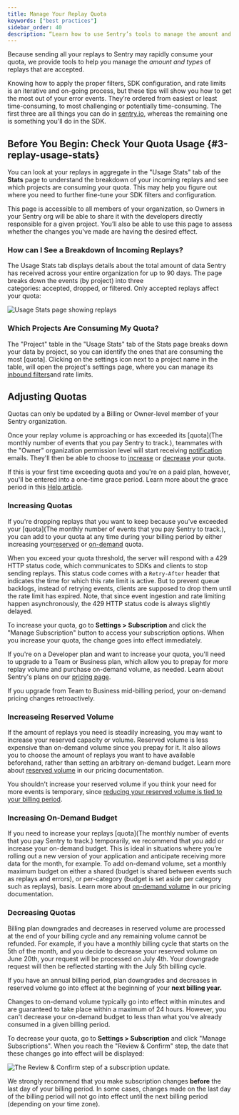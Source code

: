 ```yaml
---
title: Manage Your Replay Quota
keywords: ["best practices"]
sidebar_order: 40
description: “Learn how to use Sentry’s tools to manage the amount and types of replays you pay for.”
---
```


Because sending all your replays to Sentry may rapidly consume your quota, we provide tools to help you manage the *amount and types* of replays that are accepted.

Knowing how to apply the proper filters, SDK configuration, and rate limits is an iterative and on-going process, but these tips will show you how to get the most out of your error events. They’re ordered from easiest or least time-consuming, to most challenging or potentially time-consuming. The first three are all things you can do in [sentry.io](https://sentry.io/), whereas the remaining one is something you'll do in the SDK.

## Before You Begin: Check Your Quota Usage {#3-replay-usage-stats}

You can look at your replays in aggregate in the "Usage Stats" tab of the **Stats** page to understand the breakdown of your incoming replays and see which projects are consuming your quota. This may help you figure out where you need to further fine-tune your SDK filters and configuration.

This page is accessible to all members of your organization, so Owners in your Sentry org will be able to share it with the developers directly responsible for a given project. You’ll also be able to use this page to assess whether the changes you've made are having the desired effect.

### How can I See a Breakdown of Incoming Replays?

The Usage Stats tab displays details about the total amount of data Sentry has received across your entire organization for up to 90 days. The page breaks down the events (by project) into three categories: accepted, dropped, or filtered. Only accepted replays affect your quota:

![Usage Stats page showing replays](usage-stats-replay.png)

### Which Projects Are Consuming My Quota?

The "Project" table in the "Usage Stats" tab of the Stats page breaks down your data by project, so you can identify the ones that are consuming the most [quota]. Clicking on the settings icon next to a project name in the table, will open the project's settings page, where you can manage its [inbound filters](#2-inbound-data-filters)and rate limits.

##  Adjusting Quotas

<Note>

Quotas can only be updated by a Billing or Owner-level member of your Sentry organization.

</Note>

Once your replay volume is approaching or has exceeded its [quota](The monthly number of events that you pay Sentry to track.), teammates with the "Owner" organization permission level will start receiving [notification](/product/alerts/notifications/#quota-notifications) emails. They'll then be able to choose to [increase](#increasing-quotas) or [decrease](#decreasing-quotas) your quota.

If this is your first time exceeding quota and you're on a paid plan, however, you'll be entered into a one-time grace period. Learn more about the grace period in this [Help article](https://help.sentry.io/account/billing/what-happens-when-i-run-out-of-event-capacity-and-a-grace-period-is-triggered/).

### Increasing Quotas

If you're dropping replays that you want to keep because you've exceeded your [quota](The monthly number of events that you pay Sentry to track.), you can add to your quota at any time during your billing period by either increasing your[reserved](#reserved-volume) or [on-demand](#on-demand-budget) quota.

When you exceed your quota threshold, the server will respond with a 429 HTTP status code, which communicates to SDKs and clients to stop sending replays. This status code comes with a `Retry-After` header that indicates the time for which this rate limit is active. But to prevent queue backlogs, instead of retrying events, clients are supposed to drop them until the rate limit has expired. Note, that since event ingestion and rate limiting happen asynchronously, the 429 HTTP status code is always slightly delayed.

To increase your quota, go to **Settings > Subscription** and click the "Manage Subscription" button to access your subscription options. When you increase your quota, the change goes into effect immediately.

If you're on a Developer plan and want to increase your quota, you'll need to upgrade to a Team or Business plan, which allow you to prepay for more replay volume and purchase on-demand volume, as needed. Learn about Sentry's plans on our [pricing page](https://sentry.io/pricing/).

<Alert>

If you upgrade from Team to Business mid-billing period, your on-demand pricing changes retroactively.

</Alert>

### Increaseing Reserved Volume

If the amount of replays you need is steadily increasing, you may want to increase your reserved capacity or volume. Reserved volume is less expensive than on-demand volume since you prepay for it. It also allows you to choose the amount of replays you want to have available beforehand, rather than setting an arbitrary on-demand budget. Learn more about [reserved volume](/product/accounts/pricing/#prepaid-reserved-capacity) in our pricing documentation.

You shouldn't increase your reserved volume if you think your need for more events is temporary, since [reducing your reserved volume is tied to your billing period](#decreasing-quotas).

### Increasing On-Demand Budget

If you need to increase your replays [quota](The monthly number of events that you pay Sentry to track.) temporarily, we recommend that you add or increase your on-demand budget. This is ideal in situations where you’re rolling out a new version of your application and anticipate receiving more data for the month, for example. To add on-demand volume, set a monthly maximum budget on either a shared (budget is shared between events such as replays and errors), or per-category (budget is set aside per category such as replays), basis. Learn more about [on-demand volume](/product/accounts/pricing/#on-demand-capacity) in our pricing documentation.

### Decreasing Quotas

Billing plan downgrades and decreases in reserved volume are processed at the end of your billing cycle and any remaining volume cannot be refunded. For example, if you have a monthly billing cycle that starts on the 5th of the month, and you decide to decrease your reserved volume on June 20th, your request will be processed on July 4th. Your downgrade request will then be reflected starting with the July 5th billing cycle.

<Alert level="warning">

If you have an annual billing period, plan downgrades and decreases in reserved volume go into effect at the beginning of your **next billing year.**

</Alert>

Changes to on-demand volume typically go into effect within minutes and are guaranteed to take place within a maximum of 24 hours. However, you can't decrease your on-demand budget to less than what you've already consumed in a given billing period.

To decrease your quota, go to **Settings > Subscription** and click "Manage Subscriptions". When you reach the "Review & Confirm" step, the date that these changes go into effect will be displayed:

![The Review & Confirm step of a subscription update.](review-subscription.png)

<Note>

We strongly recommend that you make subscription changes **before** the last day of your billing period. In some cases, changes made on the last day of the billing period will not go into effect until the next billing period (depending on your time zone).

</Note>
